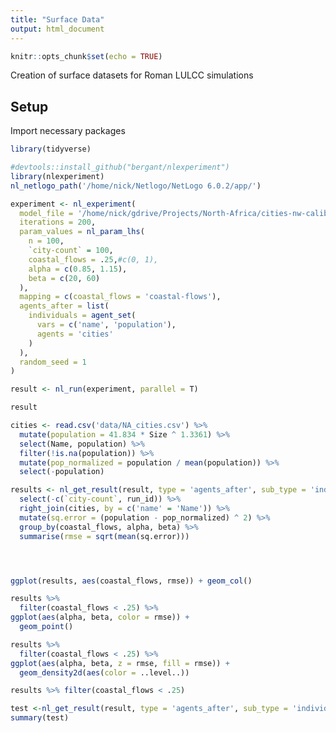 ```yaml
---
title: "Surface Data"
output: html_document
---
```


```r
knitr::opts_chunk$set(echo = TRUE)
```

Creation of surface datasets for Roman LULCC simulations

## Setup
Import necessary packages

```r
library(tidyverse)
```

```r
#devtools::install_github("bergant/nlexperiment")
library(nlexperiment)
nl_netlogo_path('/home/nick/Netlogo/NetLogo 6.0.2/app/') 
```


```r
experiment <- nl_experiment( 
  model_file = '/home/nick/gdrive/Projects/North-Africa/cities-nw-calib.nlogo',
  iterations = 200,
  param_values = nl_param_lhs(
    n = 100, 
    `city-count` = 100,
    coastal_flows = .25,#c(0, 1),
    alpha = c(0.85, 1.15),
    beta = c(20, 60)
  ),
  mapping = c(coastal_flows = 'coastal-flows'),
  agents_after = list(
    individuals = agent_set(
      vars = c('name', 'population'),
      agents = 'cities'
    )
  ),
  random_seed = 1
)  
```

```r
result <- nl_run(experiment, parallel = T)
```
```r
result
```
```r
cities <- read.csv('data/NA_cities.csv') %>%
  mutate(population = 41.834 * Size ^ 1.3361) %>%
  select(Name, population) %>%
  filter(!is.na(population)) %>%
  mutate(pop_normalized = population / mean(population)) %>%
  select(-population)
```

```r
results <- nl_get_result(result, type = 'agents_after', sub_type = 'individuals') %>%
  select(-c(`city-count`, run_id)) %>%
  right_join(cities, by = c('name' = 'Name')) %>%
  mutate(sq.error = (population - pop_normalized) ^ 2) %>%
  group_by(coastal_flows, alpha, beta) %>%
  summarise(rmse = sqrt(mean(sq.error)))




ggplot(results, aes(coastal_flows, rmse)) + geom_col()

results %>%
  filter(coastal_flows < .25) %>%
ggplot(aes(alpha, beta, color = rmse)) +
  geom_point()

results %>%
  filter(coastal_flows < .25) %>%
ggplot(aes(alpha, beta, z = rmse, fill = rmse)) +
  geom_density2d(aes(color = ..level..))

results %>% filter(coastal_flows < .25)
```


```r
test <-nl_get_result(result, type = 'agents_after', sub_type = 'individuals')
summary(test)
```

